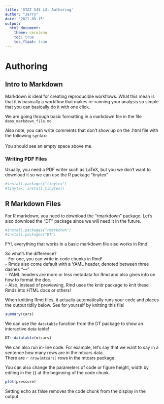 ```yaml
---
title: 'STAT 545 L3: Authoring'
author: "Jerry"
date: "2022-09-15"
output: 
  html_document:
    theme: cerulean
    toc: true 
    toc_float: true
---
```


# Authoring

## Intro to Markdown

Markdown is ideal for creating reproducible workflows. What this mean is that it is basically a workflow that makes re-running your analysis so simple that you can basically do it with one click.

We are going through basic formatting in a markdown file in the file `demo_markdown_file.md`

Also note, you can write comments that don't show up on the .html file with the following syntax:\
<!--- I'm a comment --->\
You should see an empty space above me.

### Writing PDF Files

Usually, you need a PDF writer such as LaTeX, but you we don't want to download it so we can use the R package "tinytex"

```r
#install.packages("tinytex")
#tinytex::install_tinytex()
```

## R Markdown Files

For R markdown, you need to download the "rmarkdown" package. Let's also download the "DT" package since we will need it in the future.

```r
#install.packages("rmarkdown")
#install.packages("DT")
```

FYI, everything that works in a basic markdown file also works in Rmd!

So what's the difference?\
- For one, you can write in code chunks in Rmd!\
- Rmds also come default with a YAML header, denoted between three dashes "---"\
- YAML headers are more or less metadata for Rmd and also gives info on how to format the doc.  
- Also, instead of previewing, Rmd uses the knitr package to knit these Rmds into HTML docs or others!  

When knitting Rmd files, it actually automatically runs your code and places the output tidily below. See for yourself by knitting this file!
```r
summary(cars)
```

  
  
We can use the `datatable` function from the DT package to show an interactive data table!
```r
DT::datatable(mtcars)
```
  
  
We can also run in-line code. For example, let's say that we want to say in a sentence how many rows are in the mtcars data.  
There are `r nrow(mtcars)` rows in the mtcars package.  

You can also change the parameters of code or figure height, width by editing in the {} at the beginning of the code chunk.  
```r
plot(pressure)
```
Setting echo as false removes the code chunk from the display in the output. 









